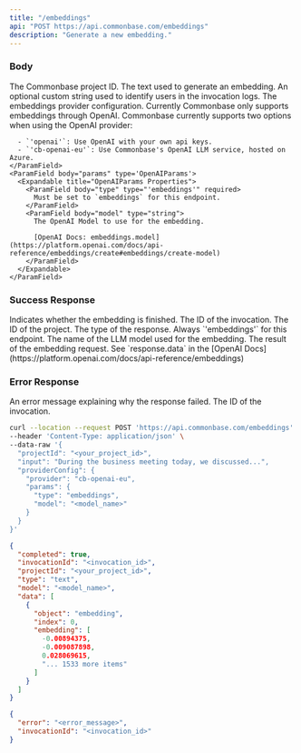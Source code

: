 ```yaml
---
title: "/embeddings"
api: "POST https://api.commonbase.com/embeddings"
description: "Generate a new embedding."
---
```


### Body

<ParamField body="projectId" type="string" required>
  The Commonbase project ID.
</ParamField>

<ParamField body="input" type="string" required>
  The text used to generate an embedding.
</ParamField>

<ParamField body="userId" type="string">
  An optional custom string used to identify users in the invocation logs.
</ParamField>

<ParamField body="providerConfig" type="ProviderConfig">
  The embeddings provider configuration. Currently Commonbase only supports 
  embeddings through OpenAI.

  <Expandable title="OpenAI ProviderConfig Properties">
    <ParamField body="provider" type="'openai' | 'cb-openai-eu'">
      Commonbase currently supports two options when using the OpenAI provider:

      - `'openai'`: Use OpenAI with your own api keys.
      - `'cb-openai-eu'`: Use Commonbase's OpenAI LLM service, hosted on Azure.
    </ParamField>
    <ParamField body="params" type='OpenAIParams'>
      <Expandable title="OpenAIParams Properties">
        <ParamField body="type" type="'embeddings'" required>
          Must be set to `embeddings` for this endpoint.
        </ParamField>
        <ParamField body="model" type="string">
          The OpenAI Model to use for the embedding.

          [OpenAI Docs: embeddings.model](https://platform.openai.com/docs/api-reference/embeddings/create#embeddings/create-model)
        </ParamField>
      </Expandable>
    </ParamField>

  </Expandable>

</ParamField>

### Success Response

<ResponseField name="completed" type="boolean">
  Indicates whether the embedding is finished.
</ResponseField>

<ResponseField name="invocationId" type="string">
  The ID of the invocation.
</ResponseField>

<ResponseField name="projectId" type="string">
  The ID of the project.
</ResponseField>

<ResponseField name="type" type="'embeddings'">
  The type of the response. Always `'embeddings'` for this endpoint.
</ResponseField>

<ResponseField name="model" type="string">
  The name of the LLM model used for the embedding.
</ResponseField>

<ResponseField name="data" type="object[]">
  The result of the embedding request. See `response.data` in the [OpenAI
  Docs](https://platform.openai.com/docs/api-reference/embeddings)
</ResponseField>

### Error Response

<ResponseField name="error" type="string">
  An error message explaining why the response failed.
</ResponseField>

<ResponseField name="invocationId" type="string">
  The ID of the invocation.
</ResponseField>

<RequestExample>

```bash Embedding Request
curl --location --request POST 'https://api.commonbase.com/embeddings' \
--header 'Content-Type: application/json' \
--data-raw '{
  "projectId": "<your_project_id>",
  "input": "During the business meeting today, we discussed...",
  "providerConfig": {
    "provider": "cb-openai-eu",
    "params": {
      "type": "embeddings",
      "model": "<model_name>"
    }
  }
}'
```

</RequestExample>

<ResponseExample>

```json Success Response
{
  "completed": true,
  "invocationId": "<invocation_id>",
  "projectId": "<your_project_id>",
  "type": "text",
  "model": "<model_name>",
  "data": [
    {
      "object": "embedding",
      "index": 0,
      "embedding": [
        -0.00894375,
        -0.009087898,
        0.028069615,
        "... 1533 more items"
      ]
    }
  ]
}
```

```json Error Response
{
  "error": "<error_message>",
  "invocationId": "<invocation_id>"
}
```

</ResponseExample>
